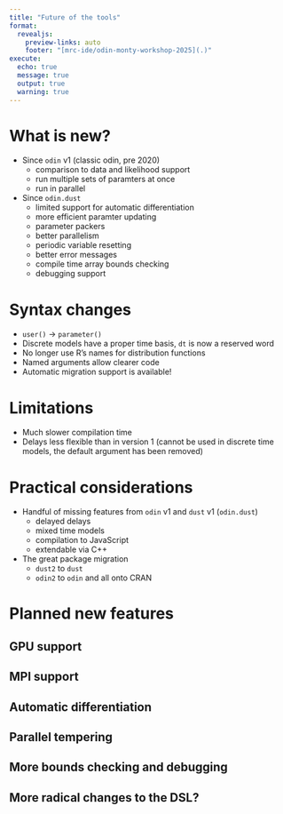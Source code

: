 ```yaml
---
title: "Future of the tools"
format:
  revealjs:
    preview-links: auto
    footer: "[mrc-ide/odin-monty-workshop-2025](.)"
execute:
  echo: true
  message: true
  output: true
  warning: true
---
```


# What is new?

* Since `odin` v1 (classic odin, pre 2020)
  - comparison to data and likelihood support
  - run multiple sets of paramters at once
  - run in parallel

* Since `odin.dust`
  - limited support for automatic differentiation
  - more efficient paramter updating
  - parameter packers
  - better parallelism
  - periodic variable resetting
  - better error messages
  - compile time array bounds checking
  - debugging support

# Syntax changes

* `user()` -> `parameter()`
* Discrete models have a proper time basis, `dt` is now a reserved word
* No longer use R's names for distribution functions
* Named arguments allow clearer code
* Automatic migration support is available!

# Limitations

* Much slower compilation time
* Delays less flexible than in version 1 (cannot be used in discrete time models, the default argument has been removed)

# Practical considerations

* Handful of missing features from `odin` v1 and `dust` v1 (`odin.dust`)
  - delayed delays
  - mixed time models
  - compilation to JavaScript
  - extendable via C++
* The great package migration
  - `dust2` to `dust`
  - `odin2` to `odin` and all onto CRAN

# Planned new features

## GPU support

## MPI support

## Automatic differentiation

## Parallel tempering

## More bounds checking and debugging

## More radical changes to the DSL?
